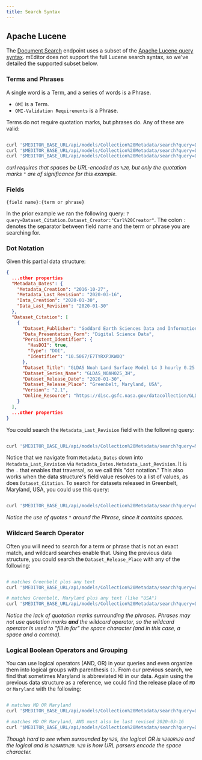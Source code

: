 ```yaml
---
title: Search Syntax
---
```


## Apache Lucene

The [Document Search](/meditor-api/search-documents) endpoint uses a subset of the [Apache Lucene query syntax](https://lucene.apache.org/core/2_9_4/queryparsersyntax.html). mEditor does not support the full Lucene search syntax, so we've detailed the supported subset below.

### Terms and Phrases

A single word is a Term, and a series of words is a Phrase.

-   `OMI` is a Term.
-   `OMI-Validation Requirements` is a Phrase.

Terms do not require quotation marks, but phrases do. Any of these are valid:

```bash

curl '$MEDITOR_BASE_URL/api/models/Collection%20Metadata/search?query=Dataset_Citation.Dataset_Creator:"Carl%20Creator"'
curl '$MEDITOR_BASE_URL/api/models/Collection%20Metadata/search?query=Dataset_Citation.Dataset_Creator:"Carl"'
curl '$MEDITOR_BASE_URL/api/models/Collection%20Metadata/search?query=Dataset_Citation.Dataset_Creator:Carl'
```

_curl requires that spaces be URL-encoded as `%20`, but only the quotation marks `"` are of significance for this example._

### Fields

`{field name}:{term or phrase}`

In the prior example we ran the following query: `?query=Dataset_Citation.Dataset_Creator:"Carl%20Creator"`. The colon `:` denotes the separator between field name and the term or phrase you are searching for.

### Dot Notation

Given this partial data structure:

```json
{
  ...other properties
  "Metadata_Dates": {
    "Metadata_Creation": "2016-10-27",
    "Metadata_Last_Revision": "2020-03-16",
    "Data_Creation": "2020-01-30",
    "Data_Last_Revision": "2020-01-30"
  },
  "Dataset_Citation": [
    {
      "Dataset_Publisher": "Goddard Earth Sciences Data and Information Services Center (GES DISC)",
      "Data_Presentation_Form": "Digital Science Data",
      "Persistent_Identifier": {
        "HasDOI": true,
        "Type": "DOI",
        "Identifier": "10.5067/E7TYRXPJKWOQ"
      },
      "Dataset_Title": "GLDAS Noah Land Surface Model L4 3 hourly 0.25 x 0.25 degree V2.1",
      "Dataset_Series_Name": "GLDAS_NOAH025_3H",
      "Dataset_Release_Date": "2020-01-30",
      "Dataset_Release_Place": "Greenbelt, Maryland, USA",
      "Version": "2.1",
      "Online_Resource": "https://disc.gsfc.nasa.gov/datacollection/GLDAS_NOAH025_3H_2.1.html"
    }
  ],
  ...other properties
}
```

You could search the `Metadata_Last_Revision` field with the following query:

```bash

curl '$MEDITOR_BASE_URL/api/models/Collection%20Metadata/search?query=Metadata_Dates.Metadata_Last_Revision:2020-03-16'
```

Notice that we navigate from `Metadata_Dates` down into `Metadata_Last_Revision` via `Metadata_Dates.Metadata_Last_Revision`. It is the `.` that enables that traversal, so we call this "dot notation." This also works when the data structure's field value resolves to a list of values, as does `Dataset_Citation`. To search for datasets released in Greenbelt, Maryland, USA, you could use this query:

```bash

curl '$MEDITOR_BASE_URL/api/models/Collection%20Metadata/search?query=Dataset_Citation.Dataset_Release_Place:"Greenbelt,%20Maryland,%20USA"'
```

_Notice the use of quotes `"` around the Phrase, since it contains spaces._

### Wildcard Search Operator

Often you will need to search for a term or phrase that is not an exact match, and wildcard searches enable that. Using the previous data structure, you could search the `Dataset_Release_Place` with any of the following:

```bash

# matches Greenbelt plus any text
curl '$MEDITOR_BASE_URL/api/models/Collection%20Metadata/search?query=Dataset_Citation.Dataset_Release_Place:Greenbelt*'

# matches Greenbelt, Maryland plus any text (like "USA")
curl '$MEDITOR_BASE_URL/api/models/Collection%20Metadata/search?query=Dataset_Citation.Dataset_Release_Place:Greenbelt*Maryland*'
```

_Notice the lack of quotation marks surrounding the phrases. Phrases may not use quotation marks **and** the wildcard operator, so the wildcard operator is used to "fill in for" the space character (and in this case, a space and a comma)._

### Logical Boolean Operators and Grouping

You can use logical operators (AND, OR) in your queries and even organize them into logical groups with parenthesis `()`. From our previous search, we find that sometimes Maryland is abbreviated `MD` in our data. Again using the previous data structure as a reference, we could find the release place of `MD` or `Maryland` with the following:

```bash

# matches MD OR Maryland
curl '$MEDITOR_BASE_URL/api/models/Collection%20Metadata/search?query=Dataset_Citation.Dataset_Release_Place:*MD*%20OR%20Dataset_Citation.Dataset_Release_Place:*Maryland*'

# matches MD OR Maryland, AND must also be last revised 2020-03-16
curl '$MEDITOR_BASE_URL/api/models/Collection%20Metadata/search?query=Dataset_Citation.Dataset_Release_Place:*MD*%20OR%20Dataset_Citation.Dataset_Release_Place:*Maryland*%20AND%20Metadata_Dates.Metadata_Last_Revision:"2020-03-16"'
```

_Though hard to see when surrounded by `%20`, the logical OR is `%20OR%20` and the logical and is `%20AND%20`. `%20` is how URL parsers encode the space character._
